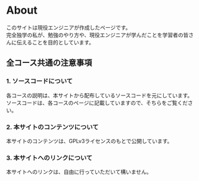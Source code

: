 
# About

このサイトは現役エンジニアが作成したページです。<br/>
完全独学の私が、勉強のやり方や、現役エンジニアが学んだことを学習者の皆さんに伝えることを目的としています。

## 全コース共通の注意事項

### 1. ソースコードについて

各コースの説明は、本サイトから配布しているソースコードを元にしています。<br/>
ソースコードは、各コースのページに記載していますので、そちらをご覧ください。

### 2. 本サイトのコンテンツについて

本サイトのコンテンツは、GPLv3ライセンスのもとで公開しています。<br/>

### 3. 本サイトへのリンクについて

本サイトへのリンクは、自由に行っていただいて構いません。<br/>



